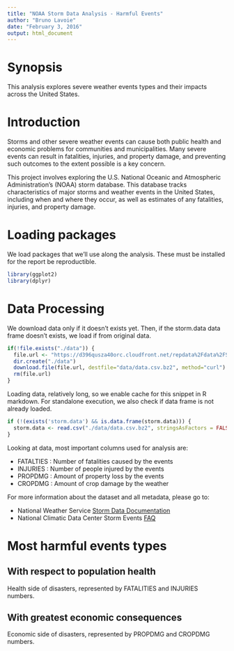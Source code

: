 ```yaml
---
title: "NOAA Storm Data Analysis - Harmful Events"
author: "Bruno Lavoie"
date: "February 3, 2016"
output: html_document
---
```


# Synopsis

This analysis explores severe weather events types and their impacts across the United States.

# Introduction

Storms and other severe weather events can cause both public health and economic problems for communities and municipalities. Many severe events can result in fatalities, injuries, and property damage, and preventing such outcomes to the extent possible is a key concern.

This project involves exploring the U.S. National Oceanic and Atmospheric Administration's (NOAA) storm database. This database tracks characteristics of major storms and weather events in the United States, including when and where they occur, as well as estimates of any fatalities, injuries, and property damage.

# Loading packages

We load packages that we'll use along the analysis. These must be installed for the report be reproductible.

```r
library(ggplot2)
library(dplyr)
```


# Data Processing

We download data only if it doesn't exists yet. 
Then, if the storm.data data frame doesn't exists, we load if from original data.

```r
if(!file.exists("./data")) {
  file.url <- "https://d396qusza40orc.cloudfront.net/repdata%2Fdata%2FStormData.csv.bz2"
  dir.create("./data")
  download.file(file.url, destfile="data/data.csv.bz2", method="curl")  
  rm(file.url)
}
```

Loading data, relatively long, so we enable cache for this snippet in R markdown. For standalone execution, we also check if data frame is not already loaded.
```r
if (!(exists('storm.data') && is.data.frame(storm.data))) {
  storm.data <- read.csv("./data/data.csv.bz2", stringsAsFactors = FALSE)
}
```

Looking at data, most important columns used for analysis are:

 - FATALTIES : Number of fatalities caused by the events
 - INJURIES : Number of people injured by the events
 - PROPDMG : Amount of property loss by the events
 - CROPDMG : Amount of crop damage by the weather

For more information about the dataset and all metadata, please go to:
 
 - National Weather Service [Storm Data Documentation](https://d396qusza40orc.cloudfront.net/repdata%2Fpeer2_doc%2Fpd01016005curr.pdf)
 - National Climatic Data Center Storm Events [FAQ](https://d396qusza40orc.cloudfront.net/repdata%2Fpeer2_doc%2FNCDC%20Storm%20Events-FAQ%20Page.pdf)


# Most harmful events types

## With respect to population health

Health side of disasters, represented by FATALITIES and INJURIES numbers.


## With greatest economic consequences

Economic side of disasters, represented by PROPDMG and CROPDMG numbers.

